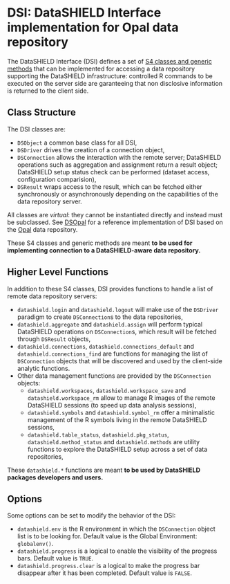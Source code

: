 # DSI: DataSHIELD Interface implementation for Opal data repository

The DataSHIELD Interface (DSI) defines a set of [S4 classes and generic methods](http://adv-r.had.co.nz/S4.html) that can be implemented for accessing a data repository supporting the DataSHIELD infrastructure: controlled R commands to be executed on the server side are garanteeing that non disclosive information is returned to the client side.

## Class Structure

The DSI classes are:

* `DSObject` a common base class for all DSI,
* `DSDriver` drives the creation of a connection object,
* `DSConnection` allows the interaction with the remote server; DataSHIELD operations such as 
aggregation and assignment return a result object; DataSHIELD setup status check can be performed (dataset access, 
configuration comparision),
* `DSResult` wraps access to the result, which can be fetched either synchronously or asynchronously 
depending on the capabilities of the data repository server.

All classes are *virtual*: they cannot be instantiated directly and instead must be subclassed. See [DSOpal](https://github.com/datashield/DSOpal) for a reference implementation of DSI based on the [Opal](https://www.obiba.org/pages/products/opal/) data repository.

These S4 classes and generic methods are meant **to be used for implementing connection to a DataSHIELD-aware data repository.**

## Higher Level Functions

In addition to these S4 classes, DSI provides functions to handle a list of remote data repository servers:

* `datashield.login` and `datashield.logout` will make use of the `DSDriver` paradigm to create `DSConnection`s
to the data repositories,
* `datashield.aggregate` and `datashield.assign` will perform typical DataSHIELD operations on `DSConnection`s, 
which result will be fetched through `DSResult` objects,
* `datashield.connections`, `datashield.connections_default` and `datashield.connections_find` are functions
for managing the list of `DSConnection` objects that will be discovered and used by the client-side analytic functions.
* Other data management functions are provided by the `DSConnection` objects:
  * `datashield.workspaces`, `datashield.workspace_save` and `datashield.workspace_rm` allow to manage R images 
  of the remote DataSHIELD sessions (to speed up data analysis sessions),
  * `datashield.symbols` and `datashield.symbol_rm` offer a minimalistic management of the R symbols living in 
  the remote DataSHIELD sessions,
  * `datashield.table_status`, `datashield.pkg_status`, `datashield.method_status` and `datashield.methods` are 
  utility functions to explore the DataSHIELD setup across a set of data repositories,

These `datashield.*` functions are meant **to be used by DataSHIELD packages developers and users.**
  
## Options

Some options can be set to modify the behavior of the DSI:

* `datashield.env` is the R environment in which the `DSConnection` object list is to be looking for. Default value is the Global Environment: `globalenv()`.
* `datashield.progress` is a logical to enable the visibility of the progress bars. Default value is `TRUE`.
* `datashield.progress.clear` is a logical to make the progress bar disappear after it has been completed. Default value is `FALSE`. 
